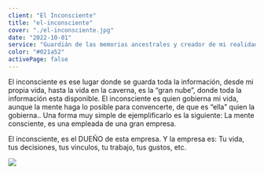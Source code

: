 ```yaml
---
client: "El Inconsciente"
title: "el-inconsciente"
cover: "./el-inconsciente.jpg"
date: "2022-10-01"
service: "Guardián de las memorias ancestrales y creador de mi realidad"
color: "#021a52"
activePage: false
---
```


El inconsciente es ese lugar donde se guarda toda la información, desde mi propia vida, hasta la vida en la caverna, es la “gran nube”, donde toda la información esta disponible. El inconsciente es quien gobierna mi vida, aunque la mente haga lo posible para convencerte, de que es “ella” quien la gobierna..
Una forma muy simple de ejemplificarlo es la siguiente:
La mente consciente, es una empleada de una gran empresa.

El inconsciente, es el DUEÑO de esta empresa. 
Y la empresa es: Tu vida, tus decisiones, tus vinculos, tu trabajo, tus gustos, etc.

![](./el-inconsciente.jpg)
